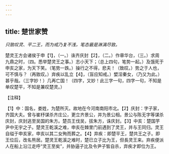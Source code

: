 ```yaml
---
---
---
```

title: 楚世家赞
---



*只致叹灵、平二王，而为戒乃复不浅，笔态最是淋漓尽致。*

楚灵王方会诸侯于申【1】，（一。）诛齐庆封【2】，（二。）作章华台，（三。）求周九鼎之时，（四。悉举楚灵王之事。）志小天下；（总上四句，笔势一起。）及饿死于申亥之家，为天下笑。（笔势一跌。）操行之不得，悲夫！（致叹。）势之于人也，可不慎与？（再致叹。）弃疾以乱立【4】，（盲应知戒。）嬖淫秦女，（乃又为此。）甚乎哉。（三字妙！）几再亡国！（四字，又妙！此三字一句，四字一句，不知是单叹楚平，不知是兼叹楚灵。）

【注释】

【1】中：国名，娄姓，为楚所灭。故地在今河南南阳市北。【2】庆封：字子家，齐国大夫。曾与崔杼谋杀齐庄公，更立齐景公，并为景公相。景公与陈无字等谋杀庆封，庆封逃至吴国的朱方。楚员王伐吴，拔朱方，诛庆封。【3】中亥：楚国芋尹中无宇之子。楚灵王乾溪之难，申亥在棘里门前遇到了灵王，并与王同归。灵王自缢于申亥家，申亥以其二女殉而葬之。【4】弃疾：即楚平王，楚共王之子。即王位后，改名熊居。楚灵王乾溪之难时，楚已立子比为王，但長灵王来。弃疾便派人在船上沿江走呼“灵王至矣”，并胁逼子比及令尹子皙自杀，弃疾才即位为王。